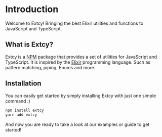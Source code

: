 # Introduction

Welcome to Extcy! Bringing the best Elixir utilities and functions to JavaScript and TypeScript.

## What is Extcy?

Extcy is a [NPM](https://www.npmjs.com/) package that provides a set of utilities for JavaScript and TypeScript. It is inspired by the [Elixir](https://elixir-lang.org/) programming language. Such as pattern matching, piping, Enums and more.

## Installation

You can easily get started by simply installing Extcy with just one simple command :)

```bash
npm install extcy
yarn add extcy
```

And now you are ready to take a look at our examples or guide to get started!
